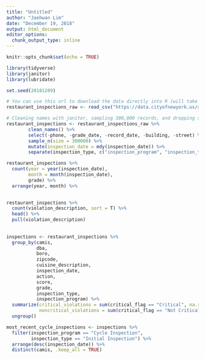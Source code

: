 ```yaml
---
title: "Untitled"
author: "Jaehwan Lim"
date: "December 19, 2018"
output: html_document
editor_options: 
  chunk_output_type: inline
---
```


```r
knitr::opts_chunk$set(echo = TRUE)
```

```r
library(tidyverse)
library(janitor)
library(lubridate)

set.seed(20181209)

# You can use this url to download the data directly into R (will take a few seconds)
restaurant_inspections_raw <- read_csv("https://data.cityofnewyork.us/api/views/43nn-pn8j/rows.csv")

# Cleaning names with janitor, sampling 300,000 records, and dropping some variables
restaurant_inspections <- restaurant_inspections_raw %>% 
        clean_names() %>%
        select(-phone, -grade_date, -record_date, -building, -street) %>% 
        sample_n(size = 300000) %>%
        mutate(inspection_date = mdy(inspection_date)) %>%
        separate(inspection_type, c("inspection_program", "inspection_type"), sep = " / ", )

```

```r
restaurant_inspections %>% 
  count(year = year(inspection_date), 
        month = month(inspection_date), 
        grade) %>% 
  arrange(year, month) %>% 
  

restaurant_inspections %>% 
  count(violation_description, sort = T) %>% 
  head() %>% 
  pull(violation_description)
  
  
inspections <- restaurant_inspections %>% 
  group_by(camis, 
           dba,
           boro,
           zipcode,
           cuisine_description,
           inspection_date,
           action, 
           score,
           grade, 
           inspection_type,
           inspection_program) %>% 
  summarize(critical_violations = sum(critical_flag == "Critical", na.rm = TRUE), 
            noncritical_violations = sum(critical_flag == "Not Critical", na.rm = TRUE)) %>%
  ungroup()

most_recent_cycle_inspections <- inspections %>% 
  filter(inspection_program == "Cycle Inspection", 
         inspection_type == "Initial Inspection") %>% 
  arrange(desc(inspection_date)) %>% 
  distinct(camis, .keep_all = TRUE)

```

```r

```

